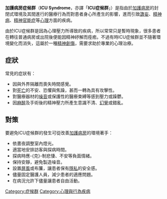 {{noteTA
|G1=醫學
|T=zh-cn:重症监护室综合症; zh-tw:加護病房症候群;zh-hk:深切治療部症候群;
|1=zh-cn:重症监护室综合征; zh-tw:加護病房症候群;zh-hk:深切治療部症候群;
}}
{{Medical}}
'''加護病房症候群'''（'''ICU Syndrome'''，亦譯「'''ICU症候群'''」）是指由於[[加護病房|加護病房]]的封閉式環境及其間進行的醫療行為而對患者身心所產生的影響，進而引致[[譫妄|譫妄]]、[[精神病|精神病]]、[[精神官能症|精神官能症]]等[[心理|心理]]方面的疾病。

由於ICU症候群是因為心理壓力所導致的疾病，所以常常只是暫時現象，很多患者在轉往普通病房或出院後便能因精神紓解而痊癒。不過有時ICU症候群並不隨著環境變化而消失，這屬於一種[[精神創傷|精神創傷]]，需要求助於專業的心理治療。

==症狀==
常見的症狀有：
*因與外界隔離而喪失時間感覺。
*對[[死亡|死亡]]的不安、恐懼與焦躁，甚而一轉為具有攻擊性。
*對醫療器材的[[噪音|噪音]]或保護性的醫療束縛等感到壓力或躁鬱。
*因[[麻醉|麻醉]]及手術後的精神壓力所產生意識不清、[[幻覺|幻覺]]或錯亂。

==對策==
要避免ICU症候群的發生可從改善[[加護病房|加護病房]]的環境著手：
*依晝夜調整室內燈光。
*適當地安排訪客與探病時間。
*探病時應-{克}-制悲悽、不安等負面情緒。
*保持安靜，避免製造噪音。
*設置[[屏風|屏風]]或布簾，讓患者保有[[隱私|隱私]]的安全感。
*儘量固定醫護人員，減少患者的適應問題。
*在病況允許下儘量讓患者自由活動。

[[Category:症候群|Category:症候群]]
[[Category:心理與行為疾病|Category:心理與行為疾病]]